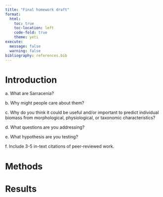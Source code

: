 ```yaml
---
title: "Final homework draft"
format:
  html:
    toc: true
    toc-location: left
    code-fold: true
    theme: yeti
execute:
  message: false
  warning: false
bibliography: references.bib
---
```


# Introduction

a\. What are Sarracenia?

b\. Why might people care about them?

c\. Why do you think it could be useful and/or important to predict individual biomass from morphological, physiological, or taxonomic characteristics?

d\. What questions are you addressing?

e\. What hypothesis are you testing?

f\. Include 3-5 in-text citations of peer-reviewed work.

# Methods

# Results
